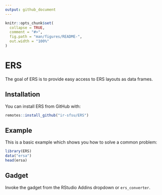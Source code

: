 ```yaml
---
output: github_document
---
```


<!-- README.md is generated from README.Rmd. Please edit that file -->

```r
knitr::opts_chunk$set(
  collapse = TRUE,
  comment = "#>",
  fig.path = "man/figures/README-",
  out.width = "100%"
)
```

# ERS

<!-- badges: start -->
<!-- badges: end -->

The goal of ERS is to provide easy access to ERS layouts as data frames.

## Installation

You can install ERS from GitHub with:

``` r
remotes::install_github("ir-sfsu/ERS")
```

## Example

This is a basic example which shows you how to solve a common problem:

```r
library(ERS)
data("ersa")
head(ersa)
```

## Gadget

Invoke the gadget from the RStudio Addins dropdown or `ers_converter`.
